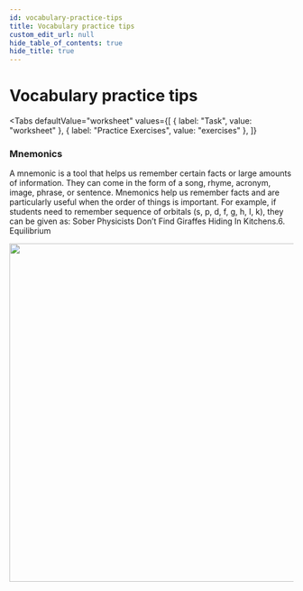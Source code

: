 ```yaml
---
id: vocabulary-practice-tips
title: Vocabulary practice tips
custom_edit_url: null
hide_table_of_contents: true
hide_title: true
---
```



<Theme equilibrium />

# Vocabulary practice tips

<Tabs
  defaultValue="worksheet"
  values={[
    { label: "Task", value: "worksheet" },
    { label: "Practice Exercises", value: "exercises" },
  ]}
>

<TabItem value="worksheet">

### Mnemonics

A mnemonic is a tool that helps us remember certain facts or large amounts of information. They can come in the form of a song, rhyme, acronym, image, phrase, or sentence. Mnemonics help us remember facts and are particularly useful when the order of things is important. For example, if students need to remember sequence of orbitals (s, p, d, f, g, h, I, k), they can be given as: Sober Physicists Don’t Find Giraffes Hiding In Kitchens.6. Equilibrium

<img src={mnemonics} width="600" />

</TabItem>

<TabItem value="exercises">
  <Frame src="https://learningapps.org/watch?v=pg2mwwhk321" height="480px" />
</TabItem>

</Tabs>

